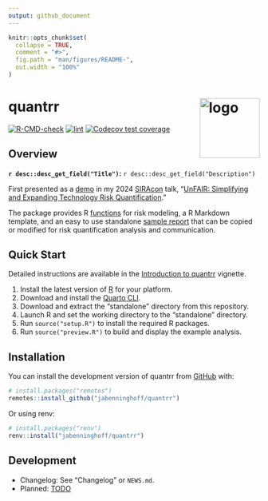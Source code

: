 ```yaml
---
output: github_document
---
```


<!-- README.md is generated from README.Rmd. Please edit that file -->

```r
knitr::opts_chunk$set(
  collapse = TRUE,
  comment = "#>",
  fig.path = "man/figures/README-",
  out.width = "100%"
)
```

# quantrr <img src="man/figures/logo.png" align="right" alt="logo" width="120" />

<!-- badges: start -->
[![R-CMD-check](https://github.com/jabenninghoff/quantrr/workflows/R-CMD-check/badge.svg)](https://github.com/jabenninghoff/quantrr/actions)
[![lint](https://github.com/jabenninghoff/quantrr/workflows/lint/badge.svg)](https://github.com/jabenninghoff/quantrr/actions)
[![Codecov test coverage](https://codecov.io/gh/jabenninghoff/quantrr/graph/badge.svg)](https://app.codecov.io/gh/jabenninghoff/quantrr)
<!-- badges: end -->

## Overview

**`r desc::desc_get_field("Title")`:** `r desc::desc_get_field("Description")`

First presented as a [demo](https://jabenninghoff.github.io/security/analysis/rq-demo.html) in my
2024 [SIRAcon](https://societyinforisk.org) talk, "[UnFAIR: Simplifying and Expanding Technology Risk Quantification](https://www.information-safety.org/2024/08/29/siracon-2024/)."

The package provides R [functions](https://jabenninghoff.github.io/quantrr/reference/) for risk
modeling, a R Markdown template, and an easy to use standalone
[sample report](https://jabenninghoff.github.io/quantrr/sample/) that can be copied or modified for
risk quantification analysis and communication.

## Quick Start

Detailed instructions are available in the
[Introduction to quantrr](https://jabenninghoff.github.io/quantrr/articles/quantrr.html) vignette.

1. Install the latest version of [R](https://cloud.r-project.org/) for your platform.
1. Download and install the [Quarto CLI](https://quarto.org/docs/get-started/).
1. Download and extract the "standalone" directory from this repository.
1. Launch R and set the working directory to the "standalone" directory.
1. Run `source("setup.R")` to install the required R packages.
1. Run `source("preview.R")` to build and display the example analysis.

## Installation

You can install the development version of quantrr from [GitHub](https://github.com/) with:

``` r
# install.packages("remotes")
remotes::install_github("jabenninghoff/quantrr")
```

Or using renv:

``` r
# install.packages("renv")
renv::install("jabenninghoff/quantrr")
```

## Development

- Changelog: See "Changelog" or `NEWS.md`.
- Planned: [TODO](TODO.md)
